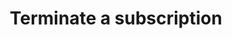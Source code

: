 ---
title: "Terminate a subscription"
openapi: "DELETE /subscriptions/{external_id}"
authMethod: "bearer"
---